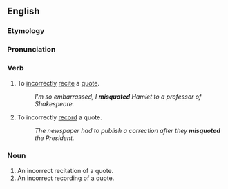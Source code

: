 ==English==

===Etymology===
{{prefix|en|mis|quote}}

===Pronunciation===
{{rfp|en}}
<!--[[Category:English heteronyms]]?-->

===Verb===
{{en-verb}}

# To [[incorrectly]] [[recite]] a [[quote]].
#: ''I'm so embarrassed, I '''misquoted''' Hamlet to a professor of Shakespeare.''
# To incorrectly [[record]] a quote.
#: ''The newspaper had to publish a correction after they '''misquoted''' the President.''

===Noun===
{{en-noun}}

# An incorrect recitation of a quote.
# An incorrect recording of a quote.